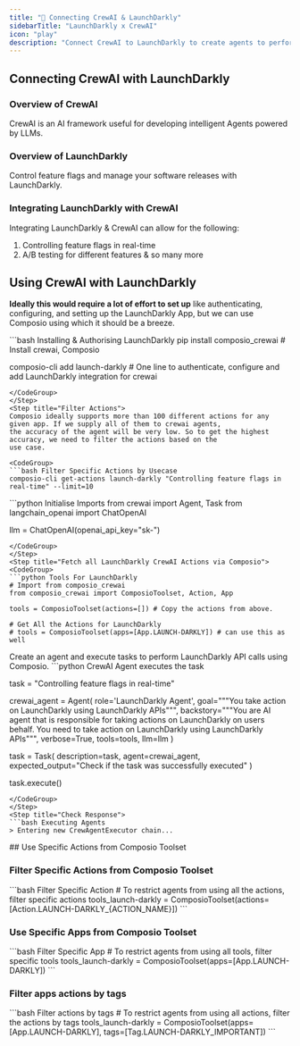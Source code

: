 ```yaml
---
title: "🚀 Connecting CrewAI & LaunchDarkly"
sidebarTitle: "LaunchDarkly x CrewAI"
icon: "play"
description: "Connect CrewAI to LaunchDarkly to create agents to perform tasks using natural language"
---
```


## Connecting CrewAI with LaunchDarkly

### Overview of CrewAI

CrewAI is an AI framework useful for developing intelligent Agents powered by LLMs.

### Overview of LaunchDarkly

Control feature flags and manage your software releases with LaunchDarkly.

### Integrating LaunchDarkly with CrewAI

Integrating LaunchDarkly & CrewAI can allow for the following:

1. Controlling feature flags in real-time
2. A/B testing for different features
& so many more

## Using CrewAI with LaunchDarkly

<Steps>
<Step title="Setting Up the Environment">

**Ideally this would require a lot of effort to set up** like authenticating, configuring, and setting up the LaunchDarkly App, but we can use Composio using which it should be a breeze.

<CodeGroup>
```bash Installing & Authorising LaunchDarkly
pip install composio_crewai # Install crewai, Composio 

composio-cli add launch-darkly # One line to authenticate, configure and add LaunchDarkly integration for crewai
```
</CodeGroup>
</Step>
<Step title="Filter Actions">
Composio ideally supports more than 100 different actions for any given app. If we supply all of them to crewai agents, 
the accuracy of the agent will be very low. So to get the highest accuracy, we need to filter the actions based on the 
use case.

<CodeGroup>
```bash Filter Specific Actions by Usecase
composio-cli get-actions launch-darkly "Controlling feature flags in real-time" --limit=10
```
</CodeGroup>

</Step>
<Step title="Import Base Packages">

<CodeGroup>
```python Initialise Imports
from crewai import Agent, Task
from langchain_openai import ChatOpenAI

llm = ChatOpenAI(openai_api_key="sk-<OPENAI KEY>")
```
</CodeGroup>
</Step>
<Step title="Fetch all LaunchDarkly CrewAI Actions via Composio">
<CodeGroup>
```python Tools For LaunchDarkly
# Import from composio_crewai
from composio_crewai import ComposioToolset, Action, App

tools = ComposioToolset(actions=[]) # Copy the actions from above. 

# Get All the Actions for LaunchDarkly
# tools = ComposioToolset(apps=[App.LAUNCH-DARKLY]) # can use this as well
```
</CodeGroup>
</Step>
<Step title="Execute the Agent">
Create an agent and execute tasks to perform LaunchDarkly API calls using Composio. 
<CodeGroup>
```python CrewAI Agent executes the task

task = "Controlling feature flags in real-time"

crewai_agent = Agent(
    role='LaunchDarkly Agent',
    goal="""You take action on LaunchDarkly using LaunchDarkly APIs""",
    backstory="""You are AI agent that is responsible for taking actions on LaunchDarkly on users behalf. You need to take action on LaunchDarkly using LaunchDarkly APIs""",
    verbose=True,
    tools=tools,
    llm=llm
)

task = Task(
    description=task,
    agent=crewai_agent,
    expected_output="Check if the task was successfully executed"
)

task.execute()
```
</CodeGroup>
</Step>
<Step title="Check Response">
```bash Executing Agents
> Entering new CrewAgentExecutor chain...
```
</Step>
</Steps>
## Use Specific Actions from Composio Toolset

### Filter Specific Actions from Composio Toolset

<CodeGroup>
```bash Filter Specific Action
# To restrict agents from using all the actions, filter specific actions
tools_launch-darkly = ComposioToolset(actions=[Action.LAUNCH-DARKLY_{ACTION_NAME}])
```
</CodeGroup>

### Use Specific Apps from Composio Toolset
<CodeGroup>
```bash Filter Specific App
# To restrict agents from using all tools, filter specific tools
tools_launch-darkly = ComposioToolset(apps=[App.LAUNCH-DARKLY])
```
</CodeGroup>

### Filter apps actions by tags 
<CodeGroup>
```bash Filter actions by tags
# To restrict agents from using all actions, filter the actions by tags
tools_launch-darkly = ComposioToolset(apps=[App.LAUNCH-DARKLY], tags=[Tag.LAUNCH-DARKLY_IMPORTANT])
```
</CodeGroup>